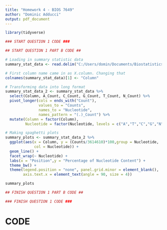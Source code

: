 ```yaml
---
title: "Homework 4 - BIOS 7649"
author: "Dominic Adducci"
output: pdf_document
---
```


```r

library(tidyverse)

```

```r

### START QUESTION 1 CODE ###

## START QUESTION 1 PART B CODE ##

# Loading in summary statistic data
summary_stat_data <- read.delim("C:/Users/domin/Documents/Biostatistics Masters Program/Spring 2024/SMG-BIOS7659/Homework 4/Homework 4 Data/Galaxy20-[FASTQ_Summary_Statistics_on_data_19].tabular")

# First column name came in as X.column. Changing that
colnames(summary_stat_data)[1] <- "Column"

```

```r

# Transforming data into long format
summary_stat_data_2 <- summary_stat_data %>%
  select(Column, A_Count, C_Count, G_Count, T_Count, N_Count) %>%
  pivot_longer(cols = ends_with("Count"),
               values_to = "Counts",
               names_to = "Nucleotide",
               names_pattern = "(.)_Count") %>%
  mutate(Column = factor(Column),
         Nucleotide = factor(Nucleotide, levels = c("A","T","C","G","N")))

```

```r

# Making spaghetti plots
summary_plots <- summary_stat_data_2 %>%
  ggplot(aes(x = Column, y = (Counts/3614610)*100,group = Nucleotide,
             col = Nucleotide)) +
  geom_line() +
  facet_wrap(~ Nucleotide) +
  labs(x = "Position",y = "Percentage of Nucleotide Content") +
  theme_bw() +
  theme(legend.position = "none", panel.grid.minor = element_blank(),
        axis.text.x = element_text(angle = 90, size = 4))

summary_plots

## FINISH QUESTION 1 PART B CODE ##

### FINISH QUESTION 1 CODE ###

```



\newpage

# CODE 

```r
```







